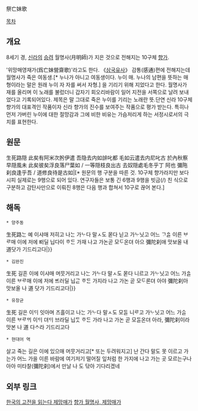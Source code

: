 祭亡妹歌

[[목차]]
== 개요 ==
8세기 경, [[신라]]의 [[승려]] 월명사(月明師)가 지은 것으로 전해지는 10구체 [[향가]]. 

'위망매영재가(爲亡妹營齋歌)'라고도 한다. 《[[삼국유사]]》 감통(感通)편에 전해지는데 월명사가 죽은 여동생.[* 누나가 아니고 여동생이다. 누이 매. 누나의 남편을 뜻하는 매형이라는 말은 원래 누이 자 자를 써서 자형.]
을 기리기 위해 지었다고 한다. 월명사가 재를 올리며 이 노래를 불렀더니 갑자기 회오리바람이 일어 지전을 서쪽으로 날려 보내었다고 기록되어있다. 제목은 말 그대로 죽은 누이{{{[亡妹]}}}를 기리는{{{[祭]}}} 노래{{{[歌]}}}란 뜻.단연 신라 10구체 향가의 대표격인 작품이자 신라 향가의 진수를 보여주는 작품으로 평가 받는다. 특히나 먼저 가버린 누이에 대한 절망감과 그에 비한 비유는 가슴저리게 하는 서정시로서의 극치를 표현한다. 

== 원문 ==
生死路隠
此矣有阿米次肹伊遣
吾隐去内如辝叱都
毛如云遣去内尼叱古
於內秋察早隠風未
此矣彼矣浮良落尸葉如 / 一等隠枝良出古
去奴隠處毛冬乎丁
阿也 
彌陁刹良逢乎吾 / 道修良待是古如|[* 원문의 행 구분을 따른 것. 10구체 향가라지만 보다시피 실제로는 9행으로 되어 있다. 연구자들은 보통 긴 6행과 9행을 빗금(/) 친 식으로 구분하고 감탄사만으로 이뤄진 8행은 다음 행과 합쳐서 10구로 끊어 본다.]  

== 해독 ==
 * 양주동 
生死路ᄂᆞᆫ
예 이샤매 저히고
나ᄂᆞᆫ 가ᄂᆞ다 말ㅅ도
몯다 닏고 가ᄂᆞ닛고
어느 ᄀᆞᅀᆞᆯ 이른 ᄇᆞᄅᆞ매
이에 저에 ᄠᅥ딜 닙다이
ᄒᆞᄃᆞᆫ 가재 나고
가논곧 모ᄃᆞ온뎌
아으 彌陀刹애 맛보올 내
道닷가 기드리고다|}}

 * 김완진
生死 길흔
이에 이샤매 머믓거리고
나ᄂᆞᆫ 가ᄂᆞ다 말ㅅ도
몯다 니르고 가ᄂᆞ닛고
어느 가ᅀᆞᆯ 이른 ᄇᆞᄅᆞ매
이에 저에 ᄠᅳ러딜 닙ᄀᆞᆮ
ᄒᆞᄃᆞᆫ 가지라 나고
가논 곧 모ᄃᆞ론뎌
아야 彌陀刹아 맛보올 나
道 닷가 기드리고다|}}

 * 유창균
生死 길은
이ᄃᆡ 잇아며 즈흘이고
나ᄂᆞᆫ 가ᄂᆞ다 말ㅅ도
모ᄃᆞᆯ 니ᄅᆞ고 가ᄂᆞ닛고
어느 가ᄉᆞᆯ 이른 ᄇᆞᄅᆞᄆᆡ
이ᄃᆡ 뎌ᄃᆡ 브라딜 닙ᄃᆞᆺ
ᄒᆞᄃᆞᆫ 가라 나고
가논 곧 모ᄃᆞᆯ온뎌
아라, 彌陀刹이라 맛본 나
道 다ᄉᆞ라 기드리고다

 * 현대어 역
살고 죽는 길은
이에 있으매 머뭇거리고[* 또는 두려워지고]
난 간다 말도
못 이르고 가는가
어느 가을 이른 바람에
여기저기 떨어질 잎처럼 
한 가지에 나고
가는 곳 모르는구나
아아 미타찰(彌陀刹)에서 만날 나 
도 닦아 기다리겠네

== 외부 링크 ==
[http://terms.naver.com/entry.nhn?docId=892065&cid=263&categoryId=1044 한국의 고전을 읽는다 제망매가]
[http://blog.naver.com/lisa0828?Redirect=Log&logNo=120191175904 향가 월명사, 제망매가]
